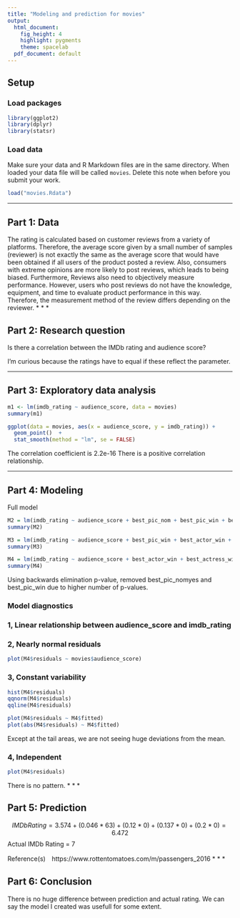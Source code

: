 ```yaml
---
title: "Modeling and prediction for movies"
output:
  html_document:
    fig_height: 4
    highlight: pygments
    theme: spacelab
  pdf_document: default
---
```


## Setup

### Load packages

```r
library(ggplot2)
library(dplyr)
library(statsr)
```

### Load data

Make sure your data and R Markdown files are in the same directory. When loaded
your data file will be called `movies`. Delete this note when before you submit 
your work. 

```r
load("movies.Rdata")
```



* * *

## Part 1: Data
The rating is calculated based on customer reviews from a variety of platforms. Therefore, the average score given by a small number of samples (reviewer) is not exactly the same as the average score that would have been obtained if all users of the product posted a review. 
Also, consumers with extreme opinions are more likely to post reviews, which leads to being biased. Furthermore, Reviews also need to objectively measure performance. However, users who post reviews do not have the knowledge, equipment, and time to evaluate product performance in this way. Therefore, the measurement method of the review differs depending on the reviewer.
* * *

## Part 2: Research question
Is there a correlation between the IMDb rating and audience score?

I'm curious because the ratings have to equal if these reflect the parameter.


* * *

## Part 3: Exploratory data analysis
```r
m1 <- lm(imdb_rating ~ audience_score, data = movies)
summary(m1)
```


```r
ggplot(data = movies, aes(x = audience_score, y = imdb_rating)) +
  geom_point()  +
  stat_smooth(method = "lm", se = FALSE)
```

The correlation coefficient is 2.2e-16
There is a positive correlation relationship.

* * *

## Part 4: Modeling

Full model
```r
M2 = lm(imdb_rating ~ audience_score + best_pic_nom + best_pic_win + best_actor_win + best_actress_win + best_dir_win, data = movies)
summary(M2)

```

```r
M3 = lm(imdb_rating ~ audience_score + best_pic_win + best_actor_win + best_actress_win + best_dir_win, data = movies)
summary(M3)

```

```r
M4 = lm(imdb_rating ~ audience_score + best_actor_win + best_actress_win + best_dir_win, data = movies)
summary(M4)

```
Using backwards elimination p-value, removed best_pic_nomyes and best_pic_win due to higher number of p-values.

### Model diagnostics
### 1, Linear relationship between audience_score and imdb_rating
### 2, Nearly normal residuals
```r
plot(M4$residuals ~ movies$audience_score)

```

### 3, Constant variability
```r
hist(M4$residuals)
qqnorm(M4$residuals)
qqline(M4$residuals)
```
```r
plot(M4$residuals ~ M4$fitted)
plot(abs(M4$residuals) ~ M4$fitted)
```
Except at the tail areas, we are not seeing huge deviations from the mean.

### 4, Independent
```r
plot(M4$residuals)
```

There is no pattern.
* * *

## Part 5: Prediction
$$IMDb Rating = 3.574+(0.046*63)+(0.12*0)+(0.137*0)+(0.2*0)=6.472$$
Actual IMDb Rating = 7

Reference(s)　https://www.rottentomatoes.com/m/passengers_2016
* * *

## Part 6: Conclusion
There is no huge difference between prediction and actual rating.
We can say the model I created was usefull for some extent.